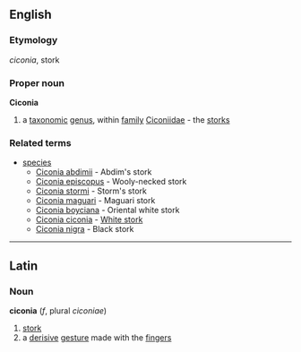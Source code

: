 ==English==
===Etymology===
{{L.}} ''ciconia'', stork
===Proper noun===
{{wikipedia}}
'''Ciconia'''
#a [[taxonomic]] [[genus]], within [[family]] [[Ciconiidae]] - the [[stork]]s
===Related terms===
{{wikispecies}}
*[[species]]
**[[Ciconia abdimii]] - Abdim's stork
**[[Ciconia episcopus]] - Wooly-necked stork
**[[Ciconia stormi]] - Storm's stork
**[[Ciconia maguari]] - Maguari stork
**[[Ciconia boyciana]] - Oriental white stork
**[[Ciconia ciconia]] - [[White stork]]
**[[Ciconia nigra]] - Black stork

----
==Latin==
===Noun===
'''ciconia''' (''f'', plural ''ciconiae'')
# [[stork]]
# a [[derisive]] [[gesture]] made with the [[finger]]s